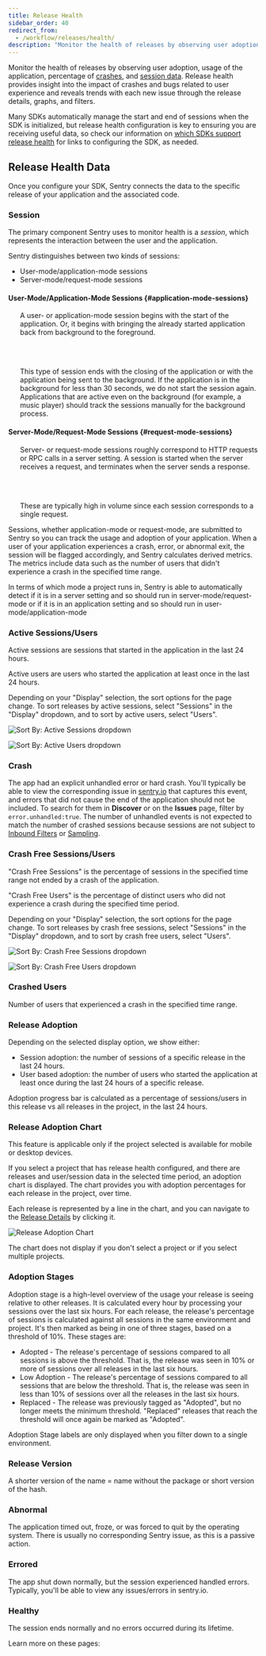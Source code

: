 ```yaml
---
title: Release Health
sidebar_order: 40
redirect_from:
  - /workflow/releases/health/
description: "Monitor the health of releases by observing user adoption, usage of the application, percentage of crashes, and session data."
---
```


Monitor the health of releases by observing user adoption, usage of the application, percentage of [crashes](#crash), and [session data](#session). Release health provides insight into the impact of crashes and bugs related to user experience and reveals trends with each new issue through the release details, graphs, and filters.

Many SDKs automatically manage the start and end of sessions when the SDK is initialized, but release health configuration is key to ensuring you are receiving useful data, so check our information on [which SDKs support release health](/product/releases/health/setup/) for links to configuring the SDK, as needed.

## Release Health Data

Once you configure your SDK, Sentry connects the data to the specific release of your application and the associated code.

### Session

The primary component Sentry uses to monitor health is a _session_, which represents the interaction between the user and the application.

Sentry distinguishes between two kinds of sessions:

- User-mode/application-mode sessions
- Server-mode/request-mode sessions

#### User-Mode/Application-Mode Sessions {#application-mode-sessions}

<ul>

<li style="list-style-type:none;">A user- or application-mode session begins with the start of the application. Or, it begins with bringing the already started application back from background to the foreground.</li>

<br></br>

<li style="list-style-type:none;">This type of session ends with the closing of the application or with the application being sent to the background. If the application is in the background for less than 30 seconds, we do not start the session again. Applications that are active even on the background (for example, a music player) should track the sessions manually for the background process.</li>

</ul>

#### Server-Mode/Request-Mode Sessions {#request-mode-sessions}

<ul>

<li style="list-style-type:none;">Server- or request-mode sessions roughly correspond to HTTP requests or RPC calls in a server setting. A session is started when the server receives a request, and terminates when the server sends a response.</li>

<br></br>

<li style="list-style-type:none;">These are typically high in volume since each session corresponds to a single request.</li>

</ul>

Sessions, whether application-mode or request-mode, are submitted to Sentry so you can track the usage and adoption of your application. When a user of your application experiences a crash, error, or abnormal exit, the session will be flagged accordingly, and Sentry calculates derived metrics. The metrics include data such as the number of users that didn't experience a crash in the specified time range.

In terms of which mode a project runs in, Sentry is able to automatically detect if it is in a server setting and so should run in server-mode/request-mode or if it is in an application setting and so should run in user-mode/application-mode

### Active Sessions/Users

Active sessions are sessions that started in the application in the last 24 hours.

Active users are users who started the application at least once in the last 24 hours.

Depending on your "Display" selection, the sort options for the page change. To sort releases by active sessions, select "Sessions" in the "Display" dropdown, and to sort by active users, select "Users".

![Sort By: Active Sessions dropdown](release_active_sessions.png)

![Sort By: Active Users dropdown](release_active_users.png)

### Crash

The app had an explicit unhandled error or hard crash. You'll typically be able to view the corresponding issue in [sentry.io](https://sentry.io) that captures this event, and errors that did not cause the end of the application should not be included. To search for them in **Discover** or on the **Issues** page, filter by `error.unhandled:true`. The number of unhandled events is not expected to match the number of crashed sessions because sessions are not subject to [Inbound Filters](/product/data-management-settings/filtering/) or [Sampling](/platform-redirect/?next=/configuration/sampling/).

### Crash Free Sessions/Users

"Crash Free Sessions" is the percentage of sessions in the specified time range not ended by a crash of the application.

"Crash Free Users" is the percentage of distinct users who did not experience a crash during the specified time period.

Depending on your "Display" selection, the sort options for the page change. To sort releases by crash free sessions, select "Sessions" in the "Display" dropdown, and to sort by crash free users, select "Users".

![Sort By: Crash Free Sessions dropdown](release_crash_free_sessions.png)

![Sort By: Crash Free Users dropdown](release_crash_free_users.png)

### Crashed Users

Number of users that experienced a crash in the specified time range.

### Release Adoption

Depending on the selected display option, we show either:

- Session adoption: the number of sessions of a specific release in the last 24 hours.
- User based adoption: the number of users who started the application at least once during the last 24 hours of a specific release.

Adoption progress bar is calculated as a percentage of sessions/users in this release vs all releases in the project, in the last 24 hours.

### Release Adoption Chart

<Note>

This feature is applicable only if the project selected is available for mobile or desktop devices.

</Note>

If you select a project that has release health configured, and there are releases and user/session data in the selected time period, an adoption chart is displayed. The chart provides you with adoption percentages for each release in the project, over time.

Each release is represented by a line in the chart, and you can navigate to the [Release Details](/product/releases/health/release-details/) by clicking it.

![Release Adoption Chart](release_adoption_chart.png)

The chart does not display if you don't select a project or if you select multiple projects.

### Adoption Stages

Adoption stage is a high-level overview of the usage your release is seeing relative to other releases. It is calculated every hour by processing your sessions over the last six hours.
For each release, the release's percentage of sessions is calculated against all sessions in the same environment and project. It's then marked as being in one of three stages, based on a threshold of 10%. These stages are:

- Adopted - The release's percentage of sessions compared to all sessions is above the threshold. That is, the release was seen in 10% or more of sessions over all releases in the last six hours.
- Low Adoption - The release's percentage of sessions compared to all sessions that are below the threshold. That is, the release was seen in less than 10% of sessions over all the releases in the last six hours.
- Replaced - The release was previously tagged as "Adopted", but no longer meets the minimum threshold. "Replaced" releases that reach the threshold will once again be marked as "Adopted".

<Note>

Adoption Stage labels are only displayed when you filter down to a single environment.

</Note>

### Release Version

A shorter version of the name = name without the package or short version of the hash.

### Abnormal

The application timed out, froze, or was forced to quit by the operating system. There is usually no corresponding Sentry issue, as this is a passive action.

### Errored

The app shut down normally, but the session experienced handled errors. Typically, you'll be able to view any issues/errors in sentry.io.

### Healthy

The session ends normally and no errors occurred during its lifetime.

Learn more on these pages:

<PageGrid />
